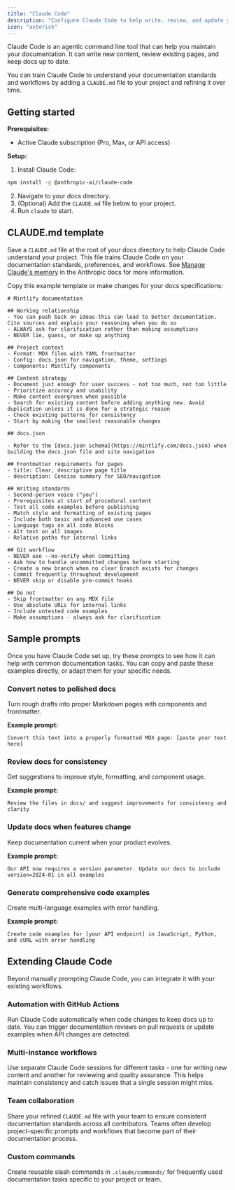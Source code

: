 ```yaml
---
title: "Claude Code"
description: "Configure Claude Code to help write, review, and update your docs"
icon: "asterisk"
---
```


Claude Code is an agentic command line tool that can help you maintain your documentation. It can write new content, review existing pages, and keep docs up to date.

You can train Claude Code to understand your documentation standards and workflows by adding a `CLAUDE.md` file to your project and refining it over time.

## Getting started

**Prerequisites:**
- Active Claude subscription (Pro, Max, or API access)

**Setup:**
1. Install Claude Code:
  ```bash
  npm install -g @anthropic-ai/claude-code
  ```
2. Navigate to your docs directory.
3. (Optional) Add the `CLAUDE.md` file below to your project.
4. Run `claude` to start.

## CLAUDE.md template

Save a `CLAUDE.md` file at the root of your docs directory to help Claude Code understand your project. This file trains Claude Code on your documentation standards, preferences, and workflows. See [Manage Claude's memory](https://docs.anthropic.com/en/docs/claude-code/memory) in the Anthropic docs for more information.

Copy this example template or make changes for your docs specifications:

```mdx
# Mintlify documentation

## Working relationship
- You can push back on ideas-this can lead to better documentation. Cite sources and explain your reasoning when you do so
- ALWAYS ask for clarification rather than making assumptions
- NEVER lie, guess, or make up anything

## Project context
- Format: MDX files with YAML frontmatter
- Config: docs.json for navigation, theme, settings
- Components: Mintlify components

## Content strategy
- Document just enough for user success - not too much, not too little
- Prioritize accuracy and usability
- Make content evergreen when possible
- Search for existing content before adding anything new. Avoid duplication unless it is done for a strategic reason
- Check existing patterns for consistency
- Start by making the smallest reasonable changes

## docs.json

- Refer to the [docs.json schema](https://mintlify.com/docs.json) when building the docs.json file and site navigation

## Frontmatter requirements for pages
- title: Clear, descriptive page title
- description: Concise summary for SEO/navigation

## Writing standards
- Second-person voice ("you")
- Prerequisites at start of procedural content
- Test all code examples before publishing
- Match style and formatting of existing pages
- Include both basic and advanced use cases
- Language tags on all code blocks
- Alt text on all images
- Relative paths for internal links

## Git workflow
- NEVER use --no-verify when committing
- Ask how to handle uncommitted changes before starting
- Create a new branch when no clear branch exists for changes
- Commit frequently throughout development
- NEVER skip or disable pre-commit hooks

## Do not
- Skip frontmatter on any MDX file
- Use absolute URLs for internal links
- Include untested code examples
- Make assumptions - always ask for clarification
```

## Sample prompts

Once you have Claude Code set up, try these prompts to see how it can help with common documentation tasks. You can copy and paste these examples directly, or adapt them for your specific needs.

### Convert notes to polished docs
Turn rough drafts into proper Markdown pages with components and frontmatter.

**Example prompt:**
```text wrap
Convert this text into a properly formatted MDX page: [paste your text here]
```

### Review docs for consistency
Get suggestions to improve style, formatting, and component usage.

**Example prompt:**
```text wrap
Review the files in docs/ and suggest improvements for consistency and clarity
```

### Update docs when features change
Keep documentation current when your product evolves.

**Example prompt:**
```text wrap
Our API now requires a version parameter. Update our docs to include version=2024-01 in all examples
```

### Generate comprehensive code examples
Create multi-language examples with error handling.

**Example prompt:**
```text wrap
Create code examples for [your API endpoint] in JavaScript, Python, and cURL with error handling
```

## Extending Claude Code

Beyond manually prompting Claude Code, you can integrate it with your existing workflows.

### Automation with GitHub Actions
Run Claude Code automatically when code changes to keep docs up to date. You can trigger documentation reviews on pull requests or update examples when API changes are detected.

### Multi-instance workflows
Use separate Claude Code sessions for different tasks - one for writing new content and another for reviewing and quality assurance. This helps maintain consistency and catch issues that a single session might miss.

### Team collaboration
Share your refined `CLAUDE.md` file with your team to ensure consistent documentation standards across all contributors. Teams often develop project-specific prompts and workflows that become part of their documentation process.

### Custom commands
Create reusable slash commands in `.claude/commands/` for frequently used documentation tasks specific to your project or team.
